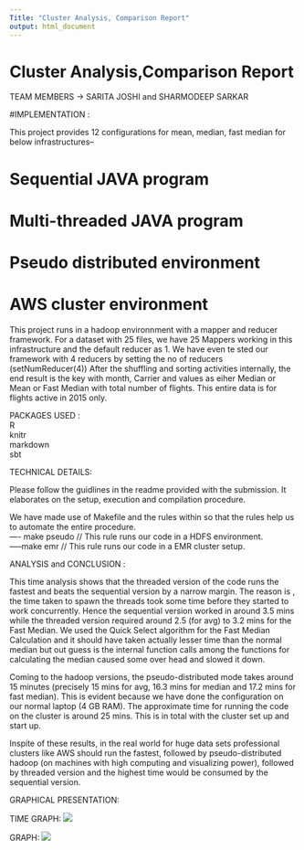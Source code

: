 ```yaml
---
Title: "Cluster Analysis, Comparison Report"
output: html_document
---
```


# Cluster Analysis,Comparison Report ############################################################  
 TEAM MEMBERS -> SARITA JOSHI and SHARMODEEP SARKAR  
 
#IMPLEMENTATION :  

 This project provides 12 configurations for mean, median, fast median for below infrastructures--

#	Sequential JAVA program
#	Multi-threaded JAVA program
#	Pseudo distributed environment
#	AWS cluster environment

 This project runs in a hadoop environnment with a mapper and reducer framework. For a dataset with 25 files, we have 25 Mappers working in this infrastructure and the default reducer as 1. We have even te sted our framework with 4 reducers by setting the no of reducers (setNumReducer(4))
 After the shuffling and sorting activities internally, the end result is the key with month, Carrier and values as eiher Median or Mean or Fast Median with total number of flights. This entire data is for flights active in 2015 only.

 PACKAGES USED :  
 	 R  
	 knitr  
	 markdown  
	 sbt  

 TECHNICAL DETAILS:

 Please follow the guidlines in the readme provided with the submission. It elaborates on the setup, execution and compilation procedure.  

 We have made use of Makefile and the rules within so that the rules help us to automate the entire procedure.  
 ---- make pseudo // This rule runs our code in a HDFS environment.  
 -----make emr // This rule runs our code in a EMR cluster setup.  


 ANALYSIS and CONCLUSION :   

This time analysis shows that the threaded version of the code runs the fastest and beats the sequential version by a narrow margin. The reason is , the time taken to spawn the threads took some time before they started to work concurrently. Hence the sequential version worked in around 3.5 mins while the threaded version required around 2.5 (for avg) to 3.2 mins for the Fast Median. We used the Quick Select algorithm for the Fast Median Calculation and it should have taken actually lesser time than the normal median but out guess is the internal function calls among the functions for calculating the median caused some over head and slowed it down.



Coming to the hadoop versions, the pseudo-distributed mode takes around 15 minutes (precisely 15 mins for avg, 16.3 mins for median and 17.2 mins for fast median). This is evident because we have done the configuration on our normal laptop (4 GB  RAM). The approximate time for running the code on the cluster is around 25 mins. This is in total with the cluster set up and start up. 



Inspite of these results, in the real world for huge data sets professional clusters like AWS should run the fastest, followed by pseudo-distributed hadoop (on machines with high computing and visualizing power), followed by threaded version and the highest time would be consumed by the sequential version.

 GRAPHICAL PRESENTATION:  

TIME GRAPH: ![](Time.png)


GRAPH: ![](MyGraph.png)

